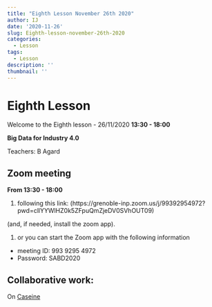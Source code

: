 ```yaml
---
title: "Eighth Lesson November 26th 2020"
author: IJ
date: '2020-11-26'
slug: Eighth-lesson-november-26th-2020
categories:
  - Lesson
tags:
  - Lesson
description: ''
thumbnail: ''
---
```


# Eighth Lesson

Welcome to the Eighth lesson - 26/11/2020 **13:30 - 18:00**

**Big Data for Industry 4.0**

Teachers: B Agard

## Zoom meeting

**From 13:30 - 18:00**

1. following this link: (https://grenoble-inp.zoom.us/j/99392954972?pwd=cllYYWlHZ0k5ZFpuQmZjeDV0SVhOUT09)

(and, if needed, install the zoom app).

1. or you can start the Zoom app with the following information
  + meeting ID: 993 9295 4972
  + Password: SABD2020


## Collaborative work:

On [Caseine](https://moodle.caseine.org/course/view.php?id=644&section=0#section-11)





